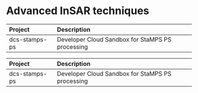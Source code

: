 # Advanced InSAR techniques
<table>
 <thead>
  <tr>
   <th style="text-align:left;"> Project </th>
   <th style="text-align:left;"> Description </th>
  </tr>
 </thead>
<tbody>
  <tr>
   <td style="text-align:left;"> dcs-stamps-ps </td>
   <td style="text-align:left;"> Developer Cloud Sandbox for StaMPS PS processing </td>
  </tr>
</tbody>
</table>
<table>
 <thead>
  <tr>
   <th style="text-align:left;"> Project </th>
   <th style="text-align:left;"> Description </th>
  </tr>
 </thead>
<tbody>
  <tr>
   <td style="text-align:left;"> dcs-stamps-ps </td>
   <td style="text-align:left;"> Developer Cloud Sandbox for StaMPS PS processing </td>
  </tr>
</tbody>
</table>
